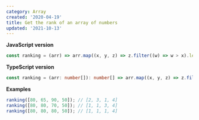 ```yaml
---
category: Array
created: '2020-04-19'
title: Get the rank of an array of numbers
updated: '2021-10-13'
---
```


**JavaScript version**

```js ranking.js
const ranking = (arr) => arr.map((x, y, z) => z.filter((w) => w > x).length + 1);
```

**TypeScript version**

```ts ranking.ts
const ranking = (arr: number[]): number[] => arr.map((x, y, z) => z.filter((w) => w > x).length + 1);
```

**Examples**

```js examples.js
ranking([80, 65, 90, 50]); // [2, 3, 1, 4]
ranking([80, 80, 70, 50]); // [1, 1, 3, 4]
ranking([80, 80, 80, 50]); // [1, 1, 1, 4]
```

